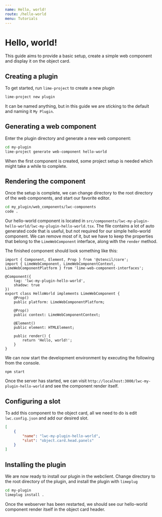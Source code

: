 ```yaml
---
name: Hello, world!
route: /hello-world
menu: Tutorials
---
```


# Hello, world!

This guide aims to provide a basic setup, create a simple web component and display it on the object card.

## Creating a plugin

To get started, run `lime-project` to create a new plugin

```sh
lime-project new plugin
```

It can be named anything, but in this guide we are sticking to the default and naming it `My Plugin`.

## Generating a web component

Enter the plugin directory and generate a new web component:

```sh
cd my-plugin
lime-project generate web-component hello-world
```

When the first component is created, some project setup is needed which might take a while to complete.

## Rendering the component

Once the setup is complete, we can change directory to the root directory of the web components, and start our favorite
editor.

```sh
cd my_plugin/web_components/lwc-components
code .
```

Our hello-world component is located in `src/components/lwc-my-plugin-hello-world/lwc-my-plugin-hello-world.tsx`. The
file contains a lot of auto generated code that is useful, but not required for our simple hello-world component. We
can remove most of it, but we have to keep the properties that belong to the `LimeWebComponent` interface, along with
the `render` method.

The finished component should look something like this:

```tsx
import { Component, Element, Prop } from '@stencil/core';
import { LimeWebComponent, LimeWebComponentContext, LimeWebComponentPlatform } from 'lime-web-component-interfaces';

@Component({
    tag: 'lwc-my-plugin-hello-world',
    shadow: true
})
export class HelloWorld implements LimeWebComponent {
    @Prop()
    public platform: LimeWebComponentPlatform;

    @Prop()
    public context: LimeWebComponentContext;

    @Element()
    public element: HTMLElement;

    public render() {
        return 'Hello, world!';
    }
}
```

We can now start the development environment by executing the following from the console.

```
npm start
```

Once the server has started, we can visit `http://localhost:3000/lwc-my-plugin-hello-world` and see the component render
itself.

## Configuring a slot

To add this component to the object card, all we need to do is edit `lwc.config.json` and add our desired slot.

```json
[
    {
        "name": "lwc-my-plugin-hello-world",
        "slot": "object.card.head.panels"
    }
]
```


## Installing the plugin

We are now ready to install our plugin in the webclient. Change directory to the root directory of the plugin, and
install the plugin with `limeplug`

```sh
cd my-plugin
limeplug install .
```

Once the webserver has been restarted, we should see our hello-world component render itself in the object card header.
